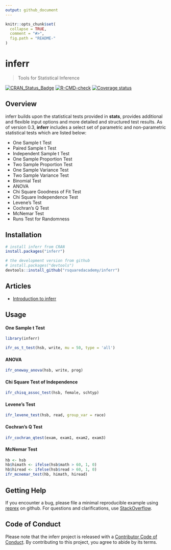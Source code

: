 ```yaml
---
output: github_document
---
```


<!-- README.md is generated from README.Rmd. Please edit that file -->

```r
knitr::opts_chunk$set(
  collapse = TRUE,
  comment = "#>",
  fig.path = "README-"
)
```

# inferr 

> Tools for Statistical Inference

<!-- badges: start -->
[![CRAN\_Status\_Badge](https://www.r-pkg.org/badges/version/inferr)](https://cran.r-project.org/package=inferr)   [![R-CMD-check](https://github.com/rsquaredacademy/inferr/actions/workflows/R-CMD-check.yaml/badge.svg)](https://github.com/rsquaredacademy/inferr/actions/workflows/R-CMD-check.yaml) 
[![Coverage status](https://app.codecov.io/gh/rsquaredacademy/inferr/branch/master/graph/badge.svg)](https://app.codecov.io/github/rsquaredacademy/inferr?branch=master) 
<!-- badges: end -->

## Overview

inferr builds upon the statistical tests provided in **stats**, provides additional and flexible input options and more detailed and structured test results. As of version 0.3, **inferr** includes a select set of parametric and non-parametric statistical tests which are listed below:

- One Sample t Test
- Paired Sample t Test
- Independent Sample t Test
- One Sample Proportion Test
- Two Sample Proportion Test
- One Sample Variance Test
- Two Sample Variance Test
- Binomial Test
- ANOVA
- Chi Square Goodness of Fit Test
- Chi Square Independence Test
- Levene's Test
- Cochran's Q Test
- McNemar Test
- Runs Test for Randomness


## Installation

```r
# install inferr from CRAN
install.packages("inferr")

# the development version from github
# install.packages("devtools")
devtools::install_github("rsquaredacademy/inferr")
```

## Articles

- [Introduction to inferr](https://inferr.rsquaredacademy.com/articles/intro.html)

## Usage

#### One Sample t Test

```r
library(inferr)
```

```r
ifr_os_t_test(hsb, write, mu = 50, type = 'all')
```

#### ANOVA

```r
ifr_oneway_anova(hsb, write, prog)
```

#### Chi Square Test of Independence

```r
ifr_chisq_assoc_test(hsb, female, schtyp)
```

#### Levene's Test

```r
ifr_levene_test(hsb, read, group_var = race)
```

#### Cochran's Q Test

```r
ifr_cochran_qtest(exam, exam1, exam2, exam3)
```

#### McNemar Test

```r
hb <- hsb
hb$himath <- ifelse(hsb$math > 60, 1, 0)
hb$hiread <- ifelse(hsb$read > 60, 1, 0)
ifr_mcnemar_test(hb, himath, hiread)
```

## Getting Help

If you encounter a bug, please file a minimal reproducible example using 
[reprex](https://reprex.tidyverse.org/index.html) on github. For questions and 
clarifications, use [StackOverflow](https://stackoverflow.com/).

## Code of Conduct

Please note that the inferr project is released with a [Contributor Code of Conduct](https://inferr.rsquaredacademy.com/CODE_OF_CONDUCT.html). By contributing to this project, you agree to abide by its terms.
